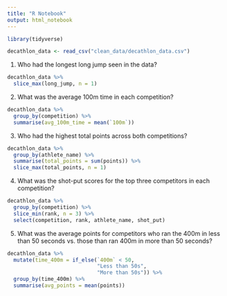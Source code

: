 ```yaml
---
title: "R Notebook"
output: html_notebook
---
```


```r
library(tidyverse)
```

```r
decathlon_data <- read_csv("clean_data/decathlon_data.csv")
```

1. Who had the longest long jump seen in the data?

```r
decathlon_data %>% 
  slice_max(long_jump, n = 1)
```

2. What was the average 100m time in each competition?

```r
decathlon_data %>% 
  group_by(competition) %>% 
  summarise(avg_100m_time = mean(`100m`))
```

3. Who had the highest total points across both competitions?

```r
decathlon_data %>% 
  group_by(athlete_name) %>% 
  summarise(total_points = sum(points)) %>% 
  slice_max(total_points, n = 1)
```

4. What was the shot-put scores for the top three competitors in each competition?

```r
decathlon_data %>% 
  group_by(competition) %>% 
  slice_min(rank, n = 3) %>% 
  select(competition, rank, athlete_name, shot_put)
```

5. What was the average points for competitors who ran the 400m in less than 50 
seconds vs. those than ran 400m in more than 50 seconds?

```r
decathlon_data %>% 
  mutate(time_400m = if_else(`400m` < 50, 
                             "Less than 50s",
                             "More than 50s")) %>% 
  group_by(time_400m) %>% 
  summarise(avg_points = mean(points))
```

